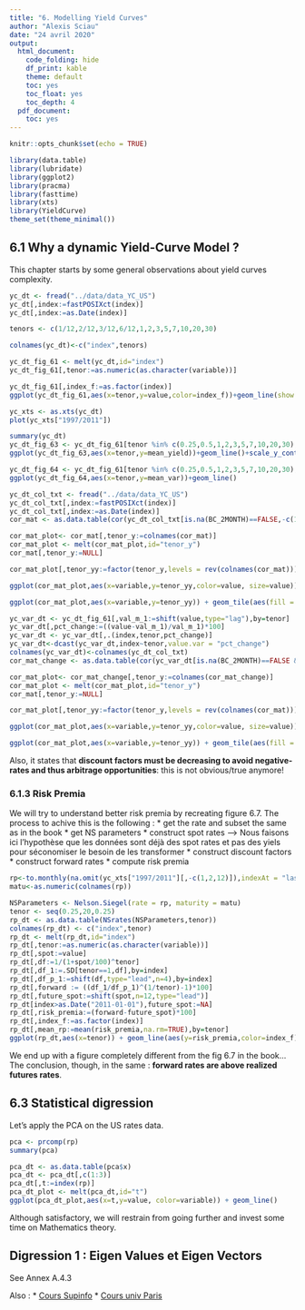 ```yaml
---
title: "6. Modelling Yield Curves"
author: "Alexis Sciau"
date: "24 avril 2020"
output:
  html_document:
    code_folding: hide
    df_print: kable
    theme: default
    toc: yes
    toc_float: yes
    toc_depth: 4 
  pdf_document:
    toc: yes
---
```


```r
knitr::opts_chunk$set(echo = TRUE)
```


```r
library(data.table)
library(lubridate)
library(ggplot2)
library(pracma)
library(fasttime)
library(xts)
library(YieldCurve)
theme_set(theme_minimal())
```

## 6.1 Why a dynamic Yield-Curve Model ?

This chapter starts by some general observations about yield curves complexity.

```r
yc_dt <- fread("../data/data_YC_US")
yc_dt[,index:=fastPOSIXct(index)]
yc_dt[,index:=as.Date(index)]

tenors <- c(1/12,2/12,3/12,6/12,1,2,3,5,7,10,20,30)

colnames(yc_dt)<-c("index",tenors)

yc_dt_fig_61 <- melt(yc_dt,id="index")
yc_dt_fig_61[,tenor:=as.numeric(as.character(variable))]

yc_dt_fig_61[,index_f:=as.factor(index)]
ggplot(yc_dt_fig_61,aes(x=tenor,y=value,color=index_f))+geom_line(show.legend = FALSE)

yc_xts <- as.xts(yc_dt)
plot(yc_xts["1997/2011"])

summary(yc_dt)
yc_dt_fig_63 <- yc_dt_fig_61[tenor %in% c(0.25,0.5,1,2,3,5,7,10,20,30),mean_yield:=mean(value,na.rm=TRUE),by=tenor]
ggplot(yc_dt_fig_63,aes(x=tenor,y=mean_yield))+geom_line()+scale_y_continuous(limits = c(0,8))

yc_dt_fig_64 <- yc_dt_fig_61[tenor %in% c(0.25,0.5,1,2,3,5,7,10,20,30),mean_var:=var(value,na.rm=TRUE),by=tenor]
ggplot(yc_dt_fig_64,aes(x=tenor,y=mean_var))+geom_line()

yc_dt_col_txt <- fread("../data/data_YC_US")
yc_dt_col_txt[,index:=fastPOSIXct(index)]
yc_dt_col_txt[,index:=as.Date(index)]
cor_mat <- as.data.table(cor(yc_dt_col_txt[is.na(BC_2MONTH)==FALSE,-c(1:3,13)]))

cor_mat_plot<- cor_mat[,tenor_y:=colnames(cor_mat)]
cor_mat_plot <- melt(cor_mat_plot,id="tenor_y")
cor_mat[,tenor_y:=NULL]

cor_mat_plot[,tenor_yy:=factor(tenor_y,levels = rev(colnames(cor_mat)))]

ggplot(cor_mat_plot,aes(x=variable,y=tenor_yy,color=value, size=value)) + geom_point()

ggplot(cor_mat_plot,aes(x=variable,y=tenor_yy)) + geom_tile(aes(fill = value),colour="white") + scale_fill_gradient(low = "white", high = "steelblue")

yc_var_dt <- yc_dt_fig_61[,val_m_1:=shift(value,type="lag"),by=tenor]
yc_var_dt[,pct_change:=((value-val_m_1)/val_m_1)*100]
yc_var_dt <- yc_var_dt[,.(index,tenor,pct_change)]
yc_var_dt<-dcast(yc_var_dt,index~tenor,value.var = "pct_change")
colnames(yc_var_dt)<-colnames(yc_dt_col_txt)
cor_mat_change <- as.data.table(cor(yc_var_dt[is.na(BC_2MONTH)==FALSE & is.na(BC_2MONTH)==FALSE,-c(1:4,13)]))

cor_mat_plot<- cor_mat_change[,tenor_y:=colnames(cor_mat_change)]
cor_mat_plot <- melt(cor_mat_plot,id="tenor_y")
cor_mat[,tenor_y:=NULL]

cor_mat_plot[,tenor_yy:=factor(tenor_y,levels = rev(colnames(cor_mat)))]

ggplot(cor_mat_plot,aes(x=variable,y=tenor_yy,color=value, size=value)) + geom_point()

ggplot(cor_mat_plot,aes(x=variable,y=tenor_yy)) + geom_tile(aes(fill = value),colour="white") + scale_fill_gradient(low = "white", high = "steelblue")
```

Also, it states that **discount factors must be decreasing to avoid negative-rates and thus arbitrage opportunities**: this is not obvious/true anymore!

### 6.1.3 Risk Premia

We will try to understand better risk premia by recreating figure 6.7. The process to achive this is the following :
* get the rate and subset the same as in the book
* get NS parameters
* construct spot rates --> Nous faisons ici l'hypothèse que les données sont déjà des spot rates et pas des yiels pour séconomiser le besoin de les transformer
* construct discount factors
* construct forward rates
* compute risk premia

```r
rp<-to.monthly(na.omit(yc_xts["1997/2011"][,-c(1,2,12)]),indexAt = "lastof", OHLC=FALSE)
matu<-as.numeric(colnames(rp))

NSParameters <- Nelson.Siegel(rate = rp, maturity = matu)
tenor <- seq(0.25,20,0.25)
rp_dt <- as.data.table(NSrates(NSParameters,tenor))
colnames(rp_dt) <- c("index",tenor)
rp_dt <- melt(rp_dt,id="index")
rp_dt[,tenor:=as.numeric(as.character(variable))]
rp_dt[,spot:=value]
rp_dt[,df:=1/(1+spot/100)^tenor]
rp_dt[,df_1:=.SD[tenor==1,df],by=index]
rp_dt[,df_p_1:=shift(df,type="lead",n=4),by=index]
rp_dt[,forward := ((df_1/df_p_1)^(1/tenor)-1)*100]
rp_dt[,future_spot:=shift(spot,n=12,type="lead")]
rp_dt[index>as.Date("2011-01-01"),future_spot:=NA]
rp_dt[,risk_premia:=(forward-future_spot)*100]
rp_dt[,index_f:=as.factor(index)]
rp_dt[,mean_rp:=mean(risk_premia,na.rm=TRUE),by=tenor]
ggplot(rp_dt,aes(x=tenor)) + geom_line(aes(y=risk_premia,color=index_f),show.legend = FALSE) + geom_line(aes(y=mean_rp),color="black")
```

We end up with a figure completely different from the fig 6.7 in the book... The conclusion, though, in the same : **forward rates are above realized futures rates**.

## 6.3 Statistical digression

Let's apply the PCA on the US rates data.

```r
pca <- prcomp(rp)
summary(pca)

pca_dt <- as.data.table(pca$x)
pca_dt <- pca_dt[,c(1:3)]
pca_dt[,t:=index(rp)]
pca_dt_plot <- melt(pca_dt,id="t")
ggplot(pca_dt_plot,aes(x=t,y=value, color=variable)) + geom_line()
```

Although satisfactory, we will restrain from going further and invest some time on Mathematics theory.

## Digression 1 : Eigen Values et Eigen Vectors

See Annex A.4.3

Also :
* [Cours Supinfo](https://www.supinfo.com/cours/1LAL/chapitres/04-diagonalisation-matrices-carrees)
* [Cours univ Paris](https://www.math.univ-paris13.fr/~schwartz/L2/diag.pdf)



